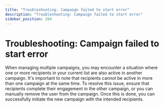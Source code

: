 ```yaml
---
title: "Troubleshooting: Campaign failed to start error"
description: "Troubleshooting: Campaign failed to start error"
sidebar_position: 284
---
```


# Troubleshooting: Campaign failed to start error

When managing multiple campaigns, you may encounter a situation where one or more recipients in your current list are also active in another campaign. It's important to note that recipients cannot be active in more than one campaign at the same time. 
To resolve this issue, ensure that recipients complete their engagement in the other campaign, or you can manually remove the user from the campaign. Once this is done, you can successfully initiate the new campaign with the intended recipients.